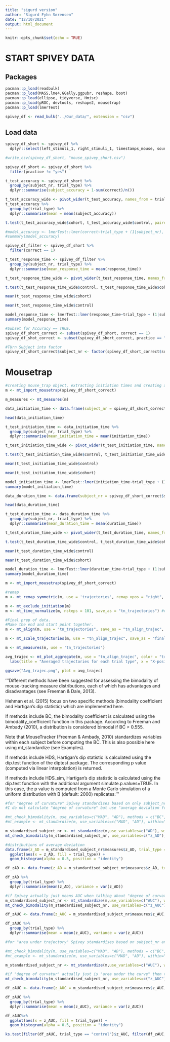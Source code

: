 ```yaml
---
title: "sigurd version"
author: "Sigurd Fyhn Sørensen"
date: "12/10/2021"
output: html_document
---
```


```r
knitr::opts_chunk$set(echo = TRUE)
```

# START SPIVEY DATA 

## Packages
```r
pacman::p_load(readbulk)
pacman::p_load(MASS,lme4,GGally,ggpubr, reshape, boot)
pacman::p_load(ellipse, tidyverse, Hmisc)
pacman::p_load(pROC, devtools, reshape2, mousetrap)
pacman::p_load(lmerTest)
```


```r
spivey_df <- read_bulk("../Our_data/", extension = "csv")

```

## Load data 
```r
spivey_df_short <- spivey_df %>% 
  dplyr::select(left_stimuli_1, right_stimuli_1, timestamps_mouse, sound, practice, timestamps_mouse, xpos_mouse, ypos_mouse, response, response_time, count_trial_sequence, correct_response, correct, subject_nr, trial_type, live_row )

#write_csv(spivey_df_short, "mouse_spivey_short.csv")

spivey_df_short <- spivey_df_short %>% 
  filter(practice != "yes")
```


```r
t_test_accuracy <- spivey_df_short %>% 
  group_by(subject_nr, trial_type) %>% 
  dplyr::summarise(subject_accuracy = 1-sum(correct)/n())
```
```r
t_test_accuracy_wide <- pivot_wider(t_test_accuracy, names_from = trial_type, values_from = subject_accuracy)
t_test_accuracy %>% 
  group_by(trial_type) %>% 
  dplyr::summarise(mean = mean(subject_accuracy))
```


```r
t.test(t_test_accuracy_wide$cohort, t_test_accuracy_wide$control, paired = TRUE)

```
```r
#model_accuracy <- lmerTest::lmer(correct~trial_type + (1|subject_nr), data = spivey_df_short)
#summary(model_accuracy)
```

```r
spivey_df_filter <- spivey_df_short %>% 
  filter(correct == 1)
```

```r
t_test_response_time <- spivey_df_filter %>% 
  group_by(subject_nr, trial_type) %>% 
  dplyr::summarise(mean_response_time = mean(response_time))

t_test_response_time_wide <- pivot_wider(t_test_response_time, names_from = trial_type, values_from = mean_response_time)

t.test(t_test_response_time_wide$control, t_test_response_time_wide$cohort, paired = TRUE, alternative = "two.sided")
```
```r
mean(t_test_response_time_wide$cohort)
```

```r
mean(t_test_response_time_wide$control)
```


```r
model_response_time <- lmerTest::lmer(response_time~trial_type + (1|subject_nr), data = spivey_df_filter)
summary(model_response_time)
```





```r
#Subset for Accuracy == TRUE.
spivey_df_short_correct <- subset(spivey_df_short, correct == 1)
spivey_df_shot_correct <- subset(spivey_df_short_correct, practice == "no")

#TUrn Subject into factor
spivey_df_short_correct$subject_nr <- factor(spivey_df_short_correct$subject_nr)
```

# Mousetrap
```r
#creating mouse_trap object, extracting initiation times and creating a dataframe with only the relevant information
m <- mt_import_mousetrap(spivey_df_short_correct)

m_measures <- mt_measures(m)

data_initiation_time <- data.frame(subject_nr = spivey_df_short_correct$subject_nr, trial_type = spivey_df_short_correct$trial_type, initiation_time = m_measures$measures$initiation_time)
```

```r
head(data_initiation_time)
```


```r
t_test_initiation_time <- data_initiation_time %>% 
  group_by(subject_nr, trial_type) %>% 
  dplyr::summarise(mean_initiation_time = mean(initiation_time))

t_test_initiation_time_wide <- pivot_wider(t_test_initiation_time, names_from = trial_type, values_from = mean_initiation_time)

t.test(t_test_initiation_time_wide$control, t_test_initiation_time_wide$cohort, paired = TRUE, alternative = "two.sided")
```
```r
mean(t_test_initiation_time_wide$control)
```
```r
mean(t_test_initiation_time_wide$cohort)
```


```r
model_initiation_time <- lmerTest::lmer(initiation_time~trial_type + (1|subject_nr), data = data_initiation_time)
summary(model_initiation_time)
```

```r
data_duration_time <- data.frame(subject_nr = spivey_df_short_correct$subject_nr, trial_type = spivey_df_short_correct$trial_type, duration_time = spivey_df_short_correct$response_time - m_measures$measures$initiation_time, response_time = spivey_df_short_correct$response_time, initiation_time = m_measures$measures$initiation_time)
```

```r
head(data_duration_time)
```
```r
t_test_duration_time <- data_duration_time %>% 
  group_by(subject_nr, trial_type) %>% 
  dplyr::summarise(mean_duration_time = mean(duration_time))

t_test_duration_time_wide <- pivot_wider(t_test_duration_time, names_from = trial_type, values_from = mean_duration_time)

t.test(t_test_duration_time_wide$control, t_test_duration_time_wide$cohort, paired = TRUE, alternative = "two.sided")
```

```r
mean(t_test_duration_time_wide$control)
```
```r
mean(t_test_duration_time_wide$cohort)
```


```r
model_duration_time <- lmerTest::lmer(duration_time~trial_type + (1|subject_nr), data = data_duration_time)
summary(model_duration_time)
```


```r
m <- mt_import_mousetrap(spivey_df_short_correct)

#remap
m <- mt_remap_symmetric(m, use = 'trajectories', remap_xpos = "right", remap_ypos = "up")

m <- mt_exclude_initiation(m)
m <- mt_time_normalize(m, nsteps = 101, save_as = "tn_trajectories") #creates tn_trajectories

#Final prep of data.
#Make the end and start point together. 
m <- mt_align(m, use = "tn_trajectories", save_as = "tn_align_trajec", dimensions = c("xpos", "ypos"), coordinates = "isotropic", align_start = TRUE , align_end = TRUE, align_side = "right", verbose = FALSE)

m <- mt_scale_trajectories(m, use = "tn_align_trajec", save_as = "final_trajec", c("xpos", "ypos"), center = TRUE, scale = TRUE, within_trajectory = FALSE, prefix = "z_", transform = NULL)

m <- mt_measures(m, use = 'tn_trajectories')
```

```r
avg_trajec <- mt_plot_aggregate(m, use = "tn_align_trajec", color = "trial_type") +
  labs(title = "Averaged trajectories for each trial type", x = "X-position", y = "Y-position", colour = "Trial type") + theme(legend.position = c(0.8, 0.1), legend.direction = "horizontal")

```

```r
ggsave("Avg_trajec.png", plot = avg_trajec)
```


'''Different methods have been suggested for assessing the bimodality of mouse-tracking measure
distributions, each of which has advantages and disadvantages (see Freeman & Dale, 2013).

Hehman et al. (2015) focus on two specific methods (bimodality coefficient and Hartigan’s dip
statistic) which are implemented here.

If methods include BC, the bimodality coefficient is calculated using the bimodality_coefficient
function in this package. According to Freeman and Ambady (2010), a distribution is considered
bimodal if BC > 0.555.

Note that MouseTracker (Freeman & Ambady, 2010) standardizes variables within each subject
before computing the BC. This is also possible here using mt_standardize (see Examples).

If methods include HDS, Hartigan’s dip statistic is calculated using the dip.test function of the
diptest package. The corresponding p value (computed via linear interpolation) is returned.

If methods include HDS_sim, Hartigan’s dip statistic is calculated using the dip.test function with
the additional argument simulate.p.values=TRUE. In this case, the p value is computed from a
Monte Carlo simulation of a uniform distribution with B (default: 2000) replicates.'''



```r
#for "degree of curvature" Spivey standardises based on only subject_nr
#I do not calculate "degree of curvature" but use "average deviation from direct path" instead

#mt_check_bimodality(m, use_variables=c("MAD", "AD"), methods = c("BC", "HDS"), grouping_variables="trial_type")
#mt_example <- mt_standardize(m, use_variables=c("MAD", "AD"), within="subject_nr")

m_standardised_subject_nr <- mt_standardize(m,use_variables=c("AD"), within=c("subject_nr"), prefix="z_")
mt_check_bimodality(m_standardised_subject_nr, use_variables=c("z_AD"), methods = c("BC"), grouping_variables="trial_type")
```


```r
#distributions of average deviation
data.frame(z_AD = m_standardised_subject_nr$measures$z_AD, trial_type = spivey_df_short_correct$trial_type) %>% 
  ggplot(aes(x = z_AD, fill = trial_type)) +
  geom_histogram(alpha = 0.5, position = "identity")
```
```r
df_zAD <- data.frame(z_AD = m_standardised_subject_nr$measures$z_AD, trial_type = spivey_df_short_correct$trial_type) 

df_zAD %>% 
  group_by(trial_type) %>%
  dplyr::summarise(mean(z_AD), variance = var(z_AD))
```

```r
#if Spivey actually just means AUC when talking about "degree of curvature" then the following could be used
m_standardised_subject_nr <- mt_standardize(m,use_variables=c("AUC"), within=c("subject_nr"), prefix="z_")
mt_check_bimodality(m_standardised_subject_nr, use_variables=c("z_AUC"), methods = c("BC"), grouping_variables="trial_type")
```

```r
df_zAUC <- data.frame(z_AUC = m_standardised_subject_nr$measures$z_AUC, trial_type = spivey_df_short_correct$trial_type) 

df_zAUC %>% 
  group_by(trial_type) %>%
  dplyr::summarise(mean = mean(z_AUC), variance = var(z_AUC))
```


```r
#for "area under trajectory" Spivey standardises based on subject_nr and trial_type

#mt_check_bimodality(m, use_variables=c("MAD", "AD"), methods = c("BC", "HDS"), grouping_variables="trial_type")
#mt_example <- mt_standardize(m, use_variables=c("MAD", "AD"), within="subject_nr")

m_standardised_subject_nr <- mt_standardize(m,use_variables=c("AUC"), within=c("subject_nr", "trial_type"), prefix="z_")

#if "degree of curvatur" actually just is "area under the curve" then the following would be the bimodality coefficient
mt_check_bimodality(m_standardised_subject_nr, use_variables=c("z_AUC"), methods = c("BC"), grouping_variables="trial_type")
```

```r
df_zAUC <- data.frame(z_AUC = m_standardised_subject_nr$measures$z_AUC, trial_type = spivey_df_short_correct$trial_type) 

df_zAUC %>% 
  group_by(trial_type) %>%
  dplyr::summarise(mean = mean(z_AUC), variance = var(z_AUC))

```
```r
df_zAUC%>% 
  ggplot(aes(x = z_AUC, fill = trial_type)) +
  geom_histogram(alpha = 0.5, position = "identity")
```


```r
ks.test(filter(df_zAUC, trial_type == "control")$z_AUC, filter(df_zAUC, trial_type == "cohort")$z_AUC)
```


